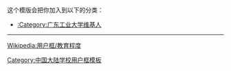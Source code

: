 {{Userbox
  |border-c = #999
  |border-s = 1
  |id-c     = #FFFFFF
  |id-s     = 10
  |id-fc    = #000000
  |id       = 广工 </br> GDUT
  |info-c   = #3FB000
  |info-s   = 10
  |info-fc  = #ff0
  |info     = 这个用户是'''<span class="org">[[广东工业大学]]'''</span>的校友、学生或老师。
}}
[[Category:广东工业大学维基人|{{PAGENAME}}]]
<noinclude>
<div style="clear:both">
这个模版会把你加入到以下的分类：
*[[:Category:广东工业大学维基人]]
----
[[Wikipedia:用户框/教育程度]]</div>
{{UF-hcard-part}}
[[Category:中国大陆学校用户框模板]]
</noinclude>